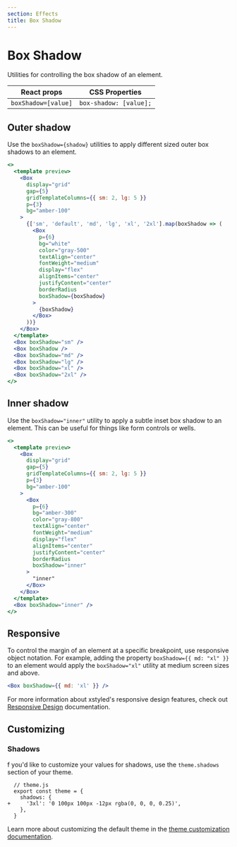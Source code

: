 ```yaml
---
section: Effects
title: Box Shadow
---
```


# Box Shadow

Utilities for controlling the box shadow of an element.

| React props         | CSS Properties         |
| ------------------- | ---------------------- |
| `boxShadow=[value]` | `box-shadow: [value];` |

## Outer shadow

Use the `boxShadow={shadow}` utilities to apply different sized outer box shadows to an element.

```jsx preview
<>
  <template preview>
    <Box
      display="grid"
      gap={5}
      gridTemplateColumns={{ sm: 2, lg: 5 }}
      p={3}
      bg="amber-100"
    >
      {['sm', 'default', 'md', 'lg', 'xl', '2xl'].map(boxShadow => (
        <Box
          p={6}
          bg="white"
          color="gray-500"
          textAlign="center"
          fontWeight="medium"
          display="flex"
          alignItems="center"
          justifyContent="center"
          borderRadius
          boxShadow={boxShadow}
        >
          {boxShadow}
        </Box>
      ))}
    </Box>
  </template>
  <Box boxShadow="sm" />
  <Box boxShadow />
  <Box boxShadow="md" />
  <Box boxShadow="lg" />
  <Box boxShadow="xl" />
  <Box boxShadow="2xl" />
</>
```

## Inner shadow

Use the `boxShadow="inner"` utility to apply a subtle inset box shadow to an element. This can be useful for things like form controls or wells.

```jsx preview
<>
  <template preview>
    <Box
      display="grid"
      gap={5}
      gridTemplateColumns={{ sm: 2, lg: 5 }}
      p={3}
      bg="amber-100"
    >
      <Box
        p={6}
        bg="amber-300"
        color="gray-800"
        textAlign="center"
        fontWeight="medium"
        display="flex"
        alignItems="center"
        justifyContent="center"
        borderRadius
        boxShadow="inner"
      >
        "inner"
      </Box>
    </Box>
  </template>
  <Box boxShadow="inner" />
</>
```

## Responsive

To control the margin of an element at a specific breakpoint, use responsive object notation. For example, adding the property `boxShadow={{ md: "xl" }}` to an element would apply the `boxShadow="xl"` utility at medium screen sizes and above.

```jsx
<Box boxShadow={{ md: 'xl' }} />
```

For more information about xstyled's responsive design features, check out [Responsive Design](@TODO-link) documentation.

## Customizing

### Shadows

f you'd like to customize your values for shadows, use the `theme.shadows` section of your theme.

```diffjs
  // theme.js
  export const theme = {
    shadows: {
+     '3xl': '0 100px 100px -12px rgba(0, 0, 0, 0.25)',
    },
  }
```

Learn more about customizing the default theme in the [theme customization documentation](@TODO-link).
